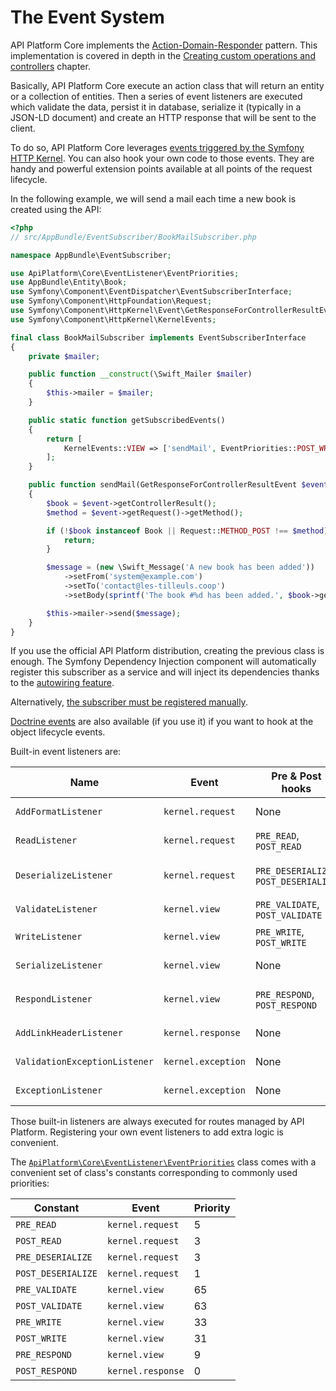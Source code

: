 # The Event System

API Platform Core implements the [Action-Domain-Responder](https://github.com/pmjones/adr) pattern. This implementation
is covered in depth in the [Creating custom operations and controllers](operations.md#creating-custom-operations-and-controllers)
chapter.

Basically, API Platform Core execute an action class that will return an entity or a collection of entities. Then a series
of event listeners are executed which validate the data, persist it in database, serialize it (typically in a JSON-LD document)
and create an HTTP response that will be sent to the client.

To do so, API Platform Core leverages [events triggered by the Symfony HTTP Kernel](https://symfony.com/doc/current/reference/events.html#kernel-events).
You can also hook your own code to those events. They are handy and powerful extension points available at all points
of the request lifecycle.

In the following example, we will send a mail each time a new book is created using the API:

```php
<?php
// src/AppBundle/EventSubscriber/BookMailSubscriber.php

namespace AppBundle\EventSubscriber;

use ApiPlatform\Core\EventListener\EventPriorities;
use AppBundle\Entity\Book;
use Symfony\Component\EventDispatcher\EventSubscriberInterface;
use Symfony\Component\HttpFoundation\Request;
use Symfony\Component\HttpKernel\Event\GetResponseForControllerResultEvent;
use Symfony\Component\HttpKernel\KernelEvents;

final class BookMailSubscriber implements EventSubscriberInterface
{
    private $mailer;

    public function __construct(\Swift_Mailer $mailer)
    {
        $this->mailer = $mailer;
    }

    public static function getSubscribedEvents()
    {
        return [
            KernelEvents::VIEW => ['sendMail', EventPriorities::POST_WRITE],
        ];
    }

    public function sendMail(GetResponseForControllerResultEvent $event)
    {
        $book = $event->getControllerResult();
        $method = $event->getRequest()->getMethod();

        if (!$book instanceof Book || Request::METHOD_POST !== $method) {
            return;
        }

        $message = (new \Swift_Message('A new book has been added'))
            ->setFrom('system@example.com')
            ->setTo('contact@les-tilleuls.coop')
            ->setBody(sprintf('The book #%d has been added.', $book->getId()));

        $this->mailer->send($message);
    }
}
```

If you use the official API Platform distribution, creating the previous class is enough. The Symfony Dependency Injection
component will automatically register this subscriber as a service and will inject its dependencies thanks to the [autowiring
feature](http://symfony.com/doc/current/components/dependency_injection/autowiring.html).

Alternatively, [the subscriber must be registered manually](http://symfony.com/doc/current/components/http_kernel/introduction.html#creating-an-event-listener).

[Doctrine events](http://doctrine-orm.readthedocs.org/en/latest/reference/events.html#reference-events-lifecycle-events)
are also available (if you use it) if you want to hook at the object lifecycle events.

Built-in event listeners are:

| Name                          | Event              | Pre & Post hooks                      | Priority | Description                                                                                                               |
| ----------------------------- | ------------------ | ------------------------------------- | -------- | ------------------------------------------------------------------------------------------------------------------------- |
| `AddFormatListener`           | `kernel.request`   | None                                  | 7        | guess the best response format ([content negotiation](content-negotiation.md))                                            |
| `ReadListener`                | `kernel.request`   | `PRE_READ`, `POST_READ`               | 4        | retrieve data from the persistence system using the [data providers](data-providers.md)                                   |
| `DeserializeListener`         | `kernel.request`   | `PRE_DESERIALIZE`, `POST_DESERIALIZE` | 2        | deserialize data into a PHP entity (`GET`, `POST`, `DELETE`); update the entity retrieved using the data provider (`PUT`) |
| `ValidateListener`            | `kernel.view`      | `PRE_VALIDATE`, `POST_VALIDATE`       | 64       | [validate data](validation.md) (`POST`, `PUT`)                                                                            |
| `WriteListener`               | `kernel.view`      | `PRE_WRITE`, `POST_WRITE`             | 32       | if using the Doctrine ORM, persist data (`POST`, `PUT`, `DELETE`)                                                         |
| `SerializeListener`           | `kernel.view`      | None                                  | 16       | serialize the PHP entity in string [according to the request format](content-negotiation.md)                              |
| `RespondListener`             | `kernel.view`      | `PRE_RESPOND`, `POST_RESPOND`         | 8        | transform serialized to a `Symfony\Component\HttpFoundation\Response` instance                                            |
| `AddLinkHeaderListener`       | `kernel.response`  | None                                  | 0        | add a `Link` HTTP header pointing to the Hydra documentation                                                              |
| `ValidationExceptionListener` | `kernel.exception` | None                                  | 0        | serialize validation exceptions in the Hydra format                                                                       |
| `ExceptionListener`           | `kernel.exception` | None                                  | -96      | serialize PHP exceptions in the Hydra format (including the stack trace in debug mode)                                    |

Those built-in listeners are always executed for routes managed by API Platform. Registering your own event listeners to
add extra logic is convenient.

The [`ApiPlatform\Core\EventListener\EventPriorities`](https://github.com/api-platform/core/blob/master/src/EventListener/EventPriorities.php) class comes with a convenient set of class's constants corresponding to commonly used priorities:

| Constant           | Event             | Priority |
| ------------------ | ----------------- | -------- |
| `PRE_READ`         | `kernel.request`  | 5        |
| `POST_READ`        | `kernel.request`  | 3        |
| `PRE_DESERIALIZE`  | `kernel.request`  | 3        |
| `POST_DESERIALIZE` | `kernel.request`  | 1        |
| `PRE_VALIDATE`     | `kernel.view`     | 65       |
| `POST_VALIDATE`    | `kernel.view`     | 63       |
| `PRE_WRITE`        | `kernel.view`     | 33       |
| `POST_WRITE`       | `kernel.view`     | 31       |
| `PRE_RESPOND`      | `kernel.view`     | 9        |
| `POST_RESPOND`     | `kernel.response` | 0        |
